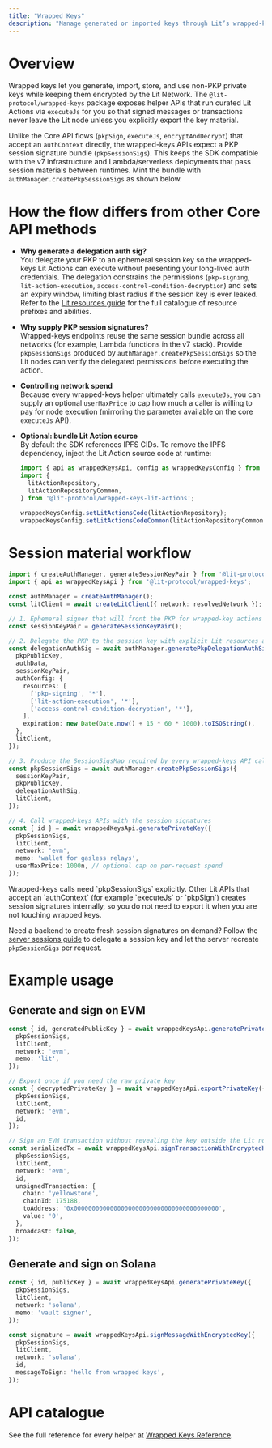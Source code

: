 ```yaml
---
title: "Wrapped Keys"
description: "Manage generated or imported keys through Lit’s wrapped-keys service by delegating a PKP session and calling the specialised APIs for EVM and Solana."
---
```


# Overview

Wrapped keys let you generate, import, store, and use non-PKP private keys while keeping them encrypted by the Lit Network. The `@lit-protocol/wrapped-keys` package exposes helper APIs that run curated Lit Actions via `executeJs` for you so that signed messages or transactions never leave the Lit node unless you explicitly export the key material.

Unlike the Core API flows (`pkpSign`, `executeJs`, `encryptAndDecrypt`) that accept an `authContext` directly, the wrapped-keys APIs expect a PKP session signature bundle (`pkpSessionSigs`). This keeps the SDK compatible with the v7 infrastructure and Lambda/serverless deployments that pass session materials between runtimes. Mint the bundle with `authManager.createPkpSessionSigs` as shown below.

# How the flow differs from other Core API methods

- **Why generate a delegation auth sig?**  
  You delegate your PKP to an ephemeral session key so the wrapped-keys Lit Actions can execute without presenting your long-lived auth credentials. The delegation constrains the permissions (`pkp-signing`, `lit-action-execution`, `access-control-condition-decryption`) and sets an expiry window, limiting blast radius if the session key is ever leaked. Refer to the [Lit resources guide](/sdk/resources/lit-resources-and-abilities) for the full catalogue of resource prefixes and abilities.

- **Why supply PKP session signatures?**  
  Wrapped-keys endpoints reuse the same session bundle across all networks (for example, Lambda functions in the v7 stack). Provide `pkpSessionSigs` produced by `authManager.createPkpSessionSigs` so the Lit nodes can verify the delegated permissions before executing the action.

- **Controlling network spend**  
  Because every wrapped-keys helper ultimately calls `executeJs`, you can supply an optional `userMaxPrice` to cap how much a caller is willing to pay for node execution (mirroring the parameter available on the core `executeJs` API).

- **Optional: bundle Lit Action source**  
  By default the SDK references IPFS CIDs. To remove the IPFS dependency, inject the Lit Action source code at runtime:

  ```ts
  import { api as wrappedKeysApi, config as wrappedKeysConfig } from '@lit-protocol/wrapped-keys';
  import {
    litActionRepository,
    litActionRepositoryCommon,
  } from '@lit-protocol/wrapped-keys-lit-actions';

  wrappedKeysConfig.setLitActionsCode(litActionRepository);
  wrappedKeysConfig.setLitActionsCodeCommon(litActionRepositoryCommon);
  ```

# Session material workflow

```ts
import { createAuthManager, generateSessionKeyPair } from '@lit-protocol/auth';
import { api as wrappedKeysApi } from '@lit-protocol/wrapped-keys';

const authManager = createAuthManager();
const litClient = await createLitClient({ network: resolvedNetwork });

// 1. Ephemeral signer that will front the PKP for wrapped-key actions
const sessionKeyPair = generateSessionKeyPair();

// 2. Delegate the PKP to the session key with explicit Lit resources and expiry
const delegationAuthSig = await authManager.generatePkpDelegationAuthSig({
  pkpPublicKey,
  authData,
  sessionKeyPair,
  authConfig: {
    resources: [
      ['pkp-signing', '*'],
      ['lit-action-execution', '*'],
      ['access-control-condition-decryption', '*'],
    ],
    expiration: new Date(Date.now() + 15 * 60 * 1000).toISOString(),
  },
  litClient,
});

// 3. Produce the SessionSigsMap required by every wrapped-keys API call
const pkpSessionSigs = await authManager.createPkpSessionSigs({
  sessionKeyPair,
  pkpPublicKey,
  delegationAuthSig,
  litClient,
});

// 4. Call wrapped-keys APIs with the session signatures
const { id } = await wrappedKeysApi.generatePrivateKey({
  pkpSessionSigs,
  litClient,
  network: 'evm',
  memo: 'wallet for gasless relays',
  userMaxPrice: 1000n, // optional cap on per-request spend
});
```

<Note>
  Wrapped-keys calls need `pkpSessionSigs` explicitly. Other Lit APIs that accept an `authContext` (for example `executeJs` or `pkpSign`) creates session signatures internally, so you do not need to export it when you are not touching wrapped keys.
</Note>

Need a backend to create fresh session signatures on demand? Follow the [server sessions guide](/guides/server-sessions) to delegate a session key and let the server recreate `pkpSessionSigs` per request.

# Example usage

## Generate and sign on EVM

```ts
const { id, generatedPublicKey } = await wrappedKeysApi.generatePrivateKey({
  pkpSessionSigs,
  litClient,
  network: 'evm',
  memo: 'lit',
});

// Export once if you need the raw private key 
const { decryptedPrivateKey } = await wrappedKeysApi.exportPrivateKey({
  pkpSessionSigs,
  litClient,
  network: 'evm',
  id,
});

// Sign an EVM transaction without revealing the key outside the Lit nodes
const serializedTx = await wrappedKeysApi.signTransactionWithEncryptedKey({
  pkpSessionSigs,
  litClient,
  network: 'evm',
  id,
  unsignedTransaction: {
    chain: 'yellowstone',
    chainId: 175188,
    toAddress: '0x0000000000000000000000000000000000000000',
    value: '0',
  },
  broadcast: false,
});
```

## Generate and sign on Solana

```ts
const { id, publicKey } = await wrappedKeysApi.generatePrivateKey({
  pkpSessionSigs,
  litClient,
  network: 'solana',
  memo: 'vault signer',
});

const signature = await wrappedKeysApi.signMessageWithEncryptedKey({
  pkpSessionSigs,
  litClient,
  network: 'solana',
  id,
  messageToSign: 'hello from wrapped keys',
});
```

# API catalogue

See the full reference for every helper at [Wrapped Keys Reference](/sdk/sdk-reference/wrapped-keys/index).
